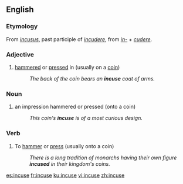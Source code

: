 ==English==

===Etymology===
From {{etyl|la|en}} ''[[incusus]]'', past participle of ''[[incudere]]'', from ''[[in-#Latin|in-]]'' + ''[[cudere]]''.

===Adjective===
{{en-adj|-}}

# [[hammered]] or [[pressed]] in (usually on a [[coin]])
#: ''The back of the coin bears an '''incuse''' coat of arms.''

===Noun===
{{en-noun}}

# an impression hammered or pressed (onto a coin)
#: ''This coin's '''incuse''' is of a most curious design.''

===Verb===
{{en-verb|incus}}

# {{label|en|transitive}} To [[hammer]] or [[press]] (usually onto a coin)
#: ''There is a long tradition of monarchs having their own figure '''incused''' in their kingdom's coins.''

[[es:incuse]]
[[fr:incuse]]
[[ku:incuse]]
[[vi:incuse]]
[[zh:incuse]]